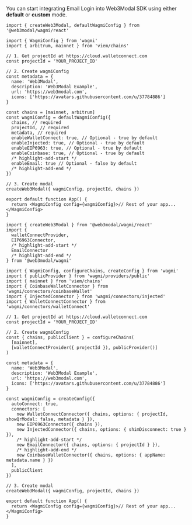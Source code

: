 
You can start integrating Email Login into Web3Modal SDK using either **default** or **custom** mode.

<Tabs>
<TabItem value="default" label="Default">

```tsx
import { createWeb3Modal, defaultWagmiConfig } from '@web3modal/wagmi/react'

import { WagmiConfig } from 'wagmi'
import { arbitrum, mainnet } from 'viem/chains'

// 1. Get projectId at https://cloud.walletconnect.com
const projectId = 'YOUR_PROJECT_ID'

// 2. Create wagmiConfig
const metadata = {
  name: 'Web3Modal',
  description: 'Web3Modal Example',
  url: 'https://web3modal.com',
  icons: ['https://avatars.githubusercontent.com/u/37784886']
}

const chains = [mainnet, arbitrum]
const wagmiConfig = defaultWagmiConfig({
  chains, // required
  projectId, // required
  metadata, // required
  enableWalletConnect: true, // Optional - true by default
  enableInjected: true, // Optional - true by default
  enableEIP6963: true, // Optional - true by default
  enableCoinbase: true, // Optional - true by default
  /* highlight-add-start */
  enableEmail: true // Optional - false by default
  /* highlight-add-end */
})

// 3. Create modal
createWeb3Modal({ wagmiConfig, projectId, chains })

export default function App() {
  return <WagmiConfig config={wagmiConfig}>// Rest of your app...</WagmiConfig>
}
```

</TabItem>
<TabItem value="custom" label="Custom">

```tsx
import { createWeb3Modal } from '@web3modal/wagmi/react'
import {
  walletConnectProvider,
  EIP6963Connector,
  /* highlight-add-start */
  EmailConnector
  /* highlight-add-end */
} from '@web3modal/wagmi'

import { WagmiConfig, configureChains, createConfig } from 'wagmi'
import { publicProvider } from 'wagmi/providers/public'
import { mainnet } from 'viem/chains'
import { CoinbaseWalletConnector } from 'wagmi/connectors/coinbaseWallet'
import { InjectedConnector } from 'wagmi/connectors/injected'
import { WalletConnectConnector } from 'wagmi/connectors/walletConnect'

// 1. Get projectId at https://cloud.walletconnect.com
const projectId = 'YOUR_PROJECT_ID'

// 2. Create wagmiConfig
const { chains, publicClient } = configureChains(
  [mainnet],
  [walletConnectProvider({ projectId }), publicProvider()]
)

const metadata = {
  name: 'Web3Modal',
  description: 'Web3Modal Example',
  url: 'https://web3modal.com',
  icons: ['https://avatars.githubusercontent.com/u/37784886']
}

const wagmiConfig = createConfig({
  autoConnect: true,
  connectors: [
    new WalletConnectConnector({ chains, options: { projectId, showQrModal: false, metadata } }),
    new EIP6963Connector({ chains }),
    new InjectedConnector({ chains, options: { shimDisconnect: true } }),
    /* highlight-add-start */
    new EmailConnector({ chains, options: { projectId } }),
    /* highlight-add-end */
    new CoinbaseWalletConnector({ chains, options: { appName: metadata.name } })
  ],
  publicClient
})

// 3. Create modal
createWeb3Modal({ wagmiConfig, projectId, chains })

export default function App() {
  return <WagmiConfig config={wagmiConfig}>// Rest of your app...</WagmiConfig>
}
```

</TabItem>
</Tabs>
